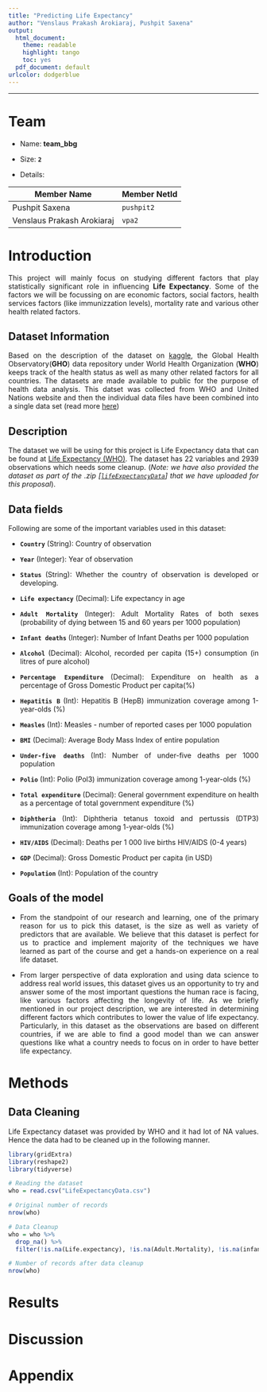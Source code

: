 ```yaml
---
title: "Predicting Life Expectancy"
author: "Venslaus Prakash Arokiaraj, Pushpit Saxena"
output:
  html_document: 
    theme: readable
    highlight: tango
    toc: yes
  pdf_document: default
urlcolor: dodgerblue
---
```


<style>
body {
text-align: justify}
</style>

***

# Team

- Name: **team_bbg**

- Size: **`2`**

- Details:

| Member Name                | Member NetId |
|----------------------------|--------------| 
| Pushpit Saxena             | `pushpit2`   |
| Venslaus Prakash Arokiaraj | `vpa2`       |

# Introduction

This project will mainly focus on studying different factors that play statistically significant role in influencing **Life Expectancy**. Some of the factors we will be focussing on are economic factors, social factors, health services factors (like immunizzation levels), mortality rate and various other health related factors. 

## Dataset Information

Based on the description of the dataset on [kaggle](https://www.kaggle.com/kumarajarshi/life-expectancy-who), the Global Health Observatory(**GHO**) data repository under World Health Organization (**WHO**) keeps track of the health status as well as many other related factors for all countries. The datasets are made available to public for the purpose of health data analysis. This datset was collected from WHO and United Nations website and then the individual data files have been combined into a single data set (read more [here](https://www.kaggle.com/kumarajarshi/life-expectancy-who#Description))

## Description

The dataset we will be using for this project is Life Expectancy data that can be found at [Life Expectancy (WHO)](https://www.kaggle.com/kumarajarshi/life-expectancy-who?select=Life+Expectancy+Data.csv). The dataset has 22 variables and  2939 observations which needs some cleanup. (*Note: we have also provided the dataset as part of the .zip [[`lifeExpectancyData`](lifeExpectancyData.csv)] that we have uploaded for this proposal*).

## Data fields

Following are some of the important variables used in this dataset:

- **`Country`** (String): Country of observation

- **`Year`** (Integer): Year of observation

- **`Status`** (String): Whether the country of observation is developed or developing.

- **`Life expectancy`** (Decimal): Life expectancy in age

- **`Adult Mortality`** (Integer): Adult Mortality Rates of both sexes (probability of dying between 15 and 60 years per 1000 population) 

- **`Infant deaths`** (Integer): Number of Infant Deaths per 1000 population

- **`Alcohol`** (Decimal): Alcohol, recorded per capita (15+) consumption (in litres of pure alcohol) 

- **`Percentage Expenditure`** (Decimal): Expenditure on health as a percentage of Gross Domestic Product per capita(%)

- **`Hepatitis B`** (Int): Hepatitis B (HepB) immunization coverage among 1-year-olds (%) 

- **`Measles`** (Int): Measles - number of reported cases per 1000 population 

- **`BMI`** (Decimal): Average Body Mass Index of entire population

- **`Under-five deaths`** (Int): Number of under-five deaths per 1000 population

- **`Polio`** (Int): Polio (Pol3) immunization coverage among 1-year-olds (%)

- **`Total expenditure`** (Decimal): General government expenditure on health as a percentage of total government expenditure (%)

- **`Diphtheria`** (Int): Diphtheria tetanus toxoid and pertussis (DTP3) immunization coverage among 1-year-olds (%)

- **`HIV/AIDS`** (Decimal): Deaths per 1 000 live births HIV/AIDS (0-4 years)

- **`GDP`** (Decimal): Gross Domestic Product per capita (in USD)

- **`Population`** (Int): Population of the country

## Goals of the model

- From the standpoint of our research and learning, one of the primary reason for us to pick this dataset, is the size as well as variety of predictors that are available. We believe that this dataset is perfect for us to practice and implement majority of the techniques we have learned as part of the course and get a hands-on experience on a real life dataset.

- From larger perspective of data exploration and using data science to address real world issues, this dataset gives us an opportunity to try and answer some of the most important questions the human race is facing, like various factors affecting the longevity of life. As we briefly mentioned in our project description, we are interested in determining different factors which contributes to lower the value of life expectancy. Particularly, in this dataset as the observations are based on different countries, if we are able to find a good model than we can answer questions like what a country needs to focus on in order to have better life expectancy.

# Methods

## Data Cleaning

Life Expectancy dataset was provided by WHO and it had lot of NA values. Hence the data had to be cleaned up in the following manner.

```r
library(gridExtra)
library(reshape2)
library(tidyverse)

# Reading the dataset
who = read.csv("LifeExpectancyData.csv")

# Original number of records
nrow(who)

# Data Cleanup
who = who %>% 
  drop_na() %>% 
  filter(!is.na(Life.expectancy), !is.na(Adult.Mortality), !is.na(infant.deaths))

# Number of records after data cleanup
nrow(who)
```


# Results

# Discussion

# Appendix


